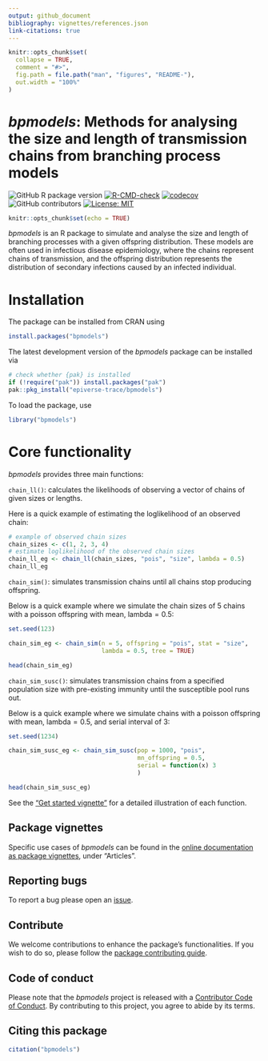 ```yaml
---
output: github_document
bibliography: vignettes/references.json
link-citations: true
---
```


```r
knitr::opts_chunk$set(
  collapse = TRUE,
  comment = "#>",
  fig.path = file.path("man", "figures", "README-"),
  out.width = "100%"
)
```

# _bpmodels_: Methods for analysing the size and length of transmission chains from branching process models

<!-- badges: start -->
![GitHub R package version](https://img.shields.io/github/r-package/v/epiverse-trace/bpmodels)
[![R-CMD-check](https://github.com/epiverse-trace/bpmodels/actions/workflows/R-CMD-check.yaml/badge.svg)](https://github.com/epiverse-trace/bpmodels/actions/workflows/R-CMD-check.yaml)
[![codecov](https://codecov.io/github/epiverse-trace/bpmodels/branch/main/graph/badge.svg)](https://app.codecov.io/github/epiverse-trace/bpmodels) 
![GitHub contributors](https://img.shields.io/github/contributors/epiverse-trace/bpmodels)
[![License: MIT](https://img.shields.io/badge/License-MIT-yellow.svg)](https://opensource.org/license/MIT)
<!-- badges: end -->

```r
knitr::opts_chunk$set(echo = TRUE)
```

_bpmodels_ is an R package to simulate and analyse the size and length of 
branching processes with a given offspring distribution. These models are often 
used in infectious disease epidemiology, where the chains represent chains of
transmission, and the offspring distribution represents the distribution of 
secondary infections caused by an infected individual.

# Installation

The package can be installed from CRAN using

```r
install.packages("bpmodels")
```

The latest development version of the _bpmodels_ package can be installed via

```r
# check whether {pak} is installed
if (!require("pak")) install.packages("pak")
pak::pkg_install("epiverse-trace/bpmodels")
```

To load the package, use

```r
library("bpmodels")
```

# Core functionality

_bpmodels_ provides three main functions: 

`chain_ll()`: calculates the likelihoods of observing a vector of chains 
  of given sizes or lengths.

Here is a quick example of estimating the loglikelihood of an observed chain:
```r
# example of observed chain sizes
chain_sizes <- c(1, 2, 3, 4) 
# estimate loglikelihood of the observed chain sizes
chain_ll_eg <- chain_ll(chain_sizes, "pois", "size", lambda = 0.5)
chain_ll_eg
```


`chain_sim()`: simulates transmission chains until all chains stop producing
  offspring.

Below is a quick example where we simulate the chain sizes of $5$ chains with 
a poisson offspring with mean, $\text{lambda} = 0.5$:
```r
set.seed(123)

chain_sim_eg <- chain_sim(n = 5, offspring = "pois", stat = "size", 
                          lambda = 0.5, tree = TRUE)

head(chain_sim_eg)
```

`chain_sim_susc()`: simulates transmission chains from a specified population
  size with pre-existing immunity until the susceptible pool runs out.
  
Below is a quick example where we simulate chains with a poisson 
offspring with mean, $\text{lambda} = 0.5$, and serial interval of $3$:
```r
set.seed(1234)

chain_sim_susc_eg <- chain_sim_susc(pop = 1000, "pois",
                                    mn_offspring = 0.5,
                                    serial = function(x) 3
                                    )

head(chain_sim_susc_eg)
```

See the ["Get started vignette"](https://epiverse-trace.github.io/bpmodels/articles/bpmodels.html) for a detailed illustration of 
each function.

## Package vignettes

Specific use cases of _bpmodels_ can be found in 
the [online documentation as package vignettes](https://epiverse-trace.github.io/bpmodels/), under "Articles".

## Reporting bugs 

To report a bug please open an [issue](https://github.com/epiverse-trace/bpmodels/issues/new/choose).

## Contribute

We welcome contributions to enhance the package's functionalities. If you 
wish to do so, please follow the [package contributing guide](https://github.com/epiverse-trace/bpmodels/blob/main/.github/CONTRIBUTING.md).

## Code of conduct

Please note that the _bpmodels_ project is released with a [Contributor Code of Conduct](https://github.com/epiverse-trace/.github/blob/main/CODE_OF_CONDUCT.md). 
By contributing to this project, you agree to abide by its terms.

## Citing this package

```r
citation("bpmodels")
```
